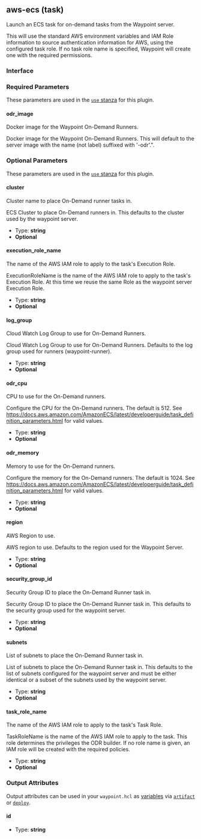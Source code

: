 ## aws-ecs (task)

Launch an ECS task for on-demand tasks from the Waypoint server.

This will use the standard AWS environment variables and IAM Role information to
source authentication information for AWS, using the configured task role.
If no task role name is specified, Waypoint will create one with the required
permissions.

### Interface

### Required Parameters

These parameters are used in the [`use` stanza](/docs/waypoint-hcl/use) for this plugin.

#### odr_image

Docker image for the Waypoint On-Demand Runners.

Docker image for the Waypoint On-Demand Runners. This will
default to the server image with the name (not label) suffixed with '-odr'.".

### Optional Parameters

These parameters are used in the [`use` stanza](/docs/waypoint-hcl/use) for this plugin.

#### cluster

Cluster name to place On-Demand runner tasks in.

ECS Cluster to place On-Demand runners in. This defaults to the cluster used by the waypoint server.

- Type: **string**
- **Optional**

#### execution_role_name

The name of the AWS IAM role to apply to the task's Execution Role.

ExecutionRoleName is the name of the AWS IAM role to apply to the task's Execution Role. At this time we reuse the same Role as the waypoint server Execution Role.

- Type: **string**
- **Optional**

#### log_group

Cloud Watch Log Group to use for On-Demand Runners.

Cloud Watch Log Group to use for On-Demand Runners. Defaults to the log group used for runners (waypoint-runner).

- Type: **string**
- **Optional**

#### odr_cpu

CPU to use for the On-Demand runners.

Configure the CPU for the On-Demand runners. The default is 512. See https://docs.aws.amazon.com/AmazonECS/latest/developerguide/task_definition_parameters.html for valid values.

- Type: **string**
- **Optional**

#### odr_memory

Memory to use for the On-Demand runners.

Configure the memory for the On-Demand runners. The default is 1024. See https://docs.aws.amazon.com/AmazonECS/latest/developerguide/task_definition_parameters.html for valid values.

- Type: **string**
- **Optional**

#### region

AWS Region to use.

AWS region to use. Defaults to the region used for the Waypoint Server.

- Type: **string**
- **Optional**

#### security_group_id

Security Group ID to place the On-Demand Runner task in.

Security Group ID to place the On-Demand Runner task in. This defaults to the security group used for the waypoint server.

- Type: **string**
- **Optional**

#### subnets

List of subnets to place the On-Demand Runner task in.

List of subnets to place the On-Demand Runner task in. This defaults to the list of subnets configured for the waypoint server and must be either identical or a subset of the subnets used by the waypoint server.

- Type: **string**
- **Optional**

#### task_role_name

The name of the AWS IAM role to apply to the task's Task Role.

TaskRoleName is the name of the AWS IAM role to apply to the task. This role determines the privileges the ODR builder. If no role name is given, an IAM role will be created with the required policies.

- Type: **string**
- **Optional**

### Output Attributes

Output attributes can be used in your `waypoint.hcl` as [variables](/docs/waypoint-hcl/variables) via [`artifact`](/docs/waypoint-hcl/variables/artifact) or [`deploy`](/docs/waypoint-hcl/variables/deploy).

#### id

- Type: **string**
